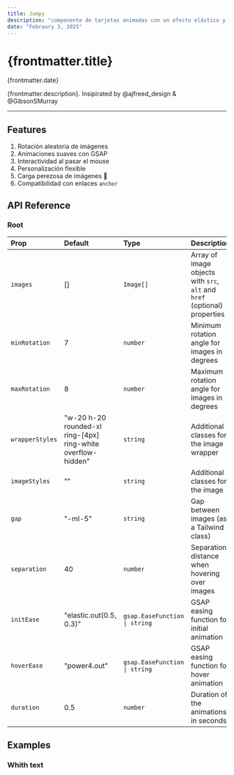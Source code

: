 ```yaml
---
title: Jumpy
description: "componente de tarjetas animadas con un efecto elástico y escalado en cascada al mostrarse. Su animación fluida, potenciada por GSAP, añade dinamismo y atractivo visual a cualquier diseño. Ideal para destacar información con estilo"
date: "Febraury 3, 2025"
---
```


# {frontmatter.title}

<span>{frontmatter.date}</span>

{frontmatter.description}.
Insipirated by <ExternalLink href="https://x.com/ajfreed_design/status/1863857943177028052">@ajfreed_design</ExternalLink> & <ExternalLink href="https://x.com/GibsonSMurray/status/1811979754087628807">@GibsonSMurray</ExternalLink>

<hr />

<PreviewComponent name="Jumpy" />

## Features
1. <span>Rotación aleatoria de imágenes</span>
2. <span>Animaciones suaves con GSAP</span>
3. <span>Interactividad al pasar el mouse</span>
4. <span>Personalización flexible</span>
5. <span>Carga perezosa de imágenes 🦥</span>
7. <span>Compatibilidad con enlaces `anchor`</span>

## API Reference
### Root

| Prop           | Default                                                   | Type                            | Description                                                  |
|:---------------|:----------------------------------------------------------|:--------------------------------|-------------------------------------------------------------|
| `images`       | []                                                         | `Image[]`                       | Array of image objects with `src`, `alt` and `href` (optional) properties      |
| `minRotation`  | 7                                                         | `number`                        | Minimum rotation angle for images in degrees                |
| `maxRotation`  | 8                                                         | `number`                        | Maximum rotation angle for images in degrees                |
| `wrapperStyles`| "w-20 h-20 rounded-xl ring-[4px] ring-white overflow-hidden" | `string`                     | Additional classes for the image wrapper                    |
| `imageStyles`  | ""                                                        | `string`                        | Additional classes for the image                            |
| `gap`          | "-ml-5"                                                   | `string`                        | Gap between images (as a Tailwind class)                    |
| `separation`   | 40                                                        | `number`                        | Separation distance when hovering over images               |
| `initEase`     | "elastic.out(0.5, 0.3)"                                   | `gsap.EaseFunction \| string`   | GSAP easing function for initial animation                  |
| `hoverEase`    | "power4.out"                                              | `gsap.EaseFunction \| string`   | GSAP easing function for hover animation                    |
| `duration`     | 0.5                                                       | `number`                        | Duration of the animations in seconds                       |

## Examples
### Whith text

<PreviewComponent name="JumpyText" />
